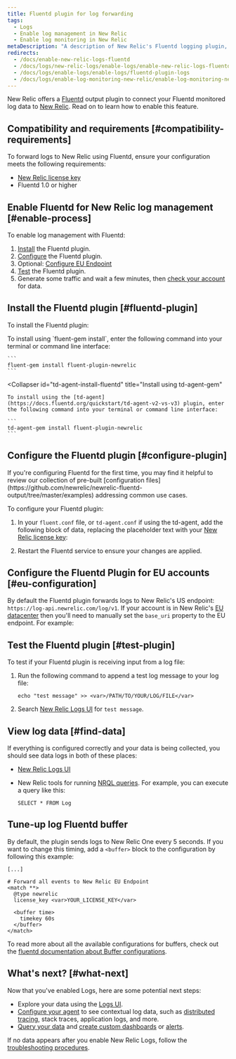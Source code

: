 ```yaml
---
title: Fluentd plugin for log forwarding
tags:
  - Logs
  - Enable log management in New Relic
  - Enable log monitoring in New Relic
metaDescription: "A description of New Relic's Fluentd logging plugin, and how to install it and configure it."
redirects:
  - /docs/enable-new-relic-logs-fluentd
  - /docs/logs/new-relic-logs/enable-logs/enable-new-relic-logs-fluentd
  - /docs/logs/enable-logs/enable-logs/fluentd-plugin-logs
  - /docs/logs/enable-log-monitoring-new-relic/enable-log-monitoring-new-relic/fluentd-plugin-log-forwarding
---
```


New Relic offers a [Fluentd](https://www.fluentd.org) output plugin to connect your Fluentd monitored log data to [New Relic](/docs/introduction-new-relic-logs). Read on to learn how to enable this feature.

## Compatibility and requirements [#compatibility-requirements]

To forward logs to New Relic using Fluentd, ensure your configuration meets the following requirements:

* [New Relic license key](/docs/apis/intro-apis/new-relic-api-keys/#ingest-license-key)
* Fluentd 1.0 or higher

## Enable Fluentd for New Relic log management [#enable-process]

To enable log management with Fluentd:

1. [Install](#fluentd-plugin) the Fluentd plugin.
2. [Configure](#configure-plugin) the Fluentd plugin.
3. Optional: [Configure EU Endpoint](#eu-configuration)
4. [Test](#test-plugin) the Fluentd plugin.
5. Generate some traffic and wait a few minutes, then [check your account](#find-data) for data.

## Install the Fluentd plugin [#fluentd-plugin]

To install the Fluentd plugin:

<CollapserGroup>
  <Collapser
    id="gem-install-fluentd"
    title="Install using fluent-gem install"
  >
    To install using `fluent-gem install`, enter the following command into your terminal or command line interface:

    ```
    fluent-gem install fluent-plugin-newrelic
    ```
  </Collapser>

  <Collapser
    id="td-agent-install-fluentd"
    title="Install using td-agent-gem"
  >
    To install using the [td-agent](https://docs.fluentd.org/quickstart/td-agent-v2-vs-v3) plugin, enter the following command into your terminal or command line interface:

    ```
    td-agent-gem install fluent-plugin-newrelic
    ```
  </Collapser>
</CollapserGroup>

## Configure the Fluentd plugin [#configure-plugin]

<Callout variant="tip">
  If you're configuring Fluentd for the first time, you may find it helpful to review our collection of pre-built [configuration files](https://github.com/newrelic/newrelic-fluentd-output/tree/master/examples) addressing common use cases.
</Callout>

To configure your Fluentd plugin:

1. In your `fluent.conf` file, or `td-agent.conf` if using the td-agent, add the following block of data, replacing the placeholder text with your [New Relic license key](/docs/accounts/install-new-relic/account-setup/license-key):


2. Restart the Fluentd service to ensure your changes are applied.

## Configure the Fluentd Plugin for EU accounts [#eu-configuration]

By default the Fluentd plugin forwards logs to New Relic's US endpoint: `https://log-api.newrelic.com/log/v1`. If your account is in New Relic's [EU datacenter](/docs/using-new-relic/welcome-new-relic/get-started/our-eu-us-region-data-centers) then you'll need to manually set the `base_uri` property to the EU endpoint. For example:



## Test the Fluentd plugin [#test-plugin]

To test if your Fluentd plugin is receiving input from a log file:

1. Run the following command to append a test log message to your log file:

   ```
   echo "test message" >> <var>/PATH/TO/YOUR/LOG/FILE</var>
   ```
2. Search [New Relic Logs UI](https://one.newrelic.com/launcher/logger.log-launcher) for `test message`.


## View log data [#find-data]

If everything is configured correctly and your data is being collected, you should see data logs in both of these places:

* [New Relic Logs UI](https://one.newrelic.com/launcher/logger.log-launcher)
* New Relic tools for running [NRQL queries](/docs/chart-builder/use-chart-builder/choose-data/use-advanced-nrql-mode-specify-data). For example, you can execute a query like this:

  ```
  SELECT * FROM Log
  ```

## Tune-up log Fluentd buffer

By default, the plugin sends logs to New Relic One every 5 seconds. If you want to change this timing, add a `<buffer>` block to the configuration by following this example:

```
[...]

# Forward all events to New Relic EU Endpoint
<match **>
  @type newrelic
  license_key <var>YOUR_LICENSE_KEY</var>

  <buffer time>
    timekey 60s
  </buffer>
</match>
```

To read more about all the available configurations for buffers, check out the [fluentd documentation about Buffer configurations](https://docs.fluentd.org/configuration/buffer-section).

## What's next? [#what-next]

Now that you've enabled Logs, here are some potential next steps:

* Explore your data using the [Logs UI](/docs/explore-your-data-new-relic-logs-ui).
* [Configure your agent](/docs/logs/new-relic-logs/enable-logs-context/enable-logs-context-apm-agents) to see contextual log data, such as [distributed tracing](/docs/understand-dependencies/distributed-tracing/get-started/introduction-distributed-tracing), stack traces, application logs, and more.
* [Query your data](/docs/using-new-relic/data/understand-data/query-new-relic-data) and [create custom dashboards](/docs/dashboards/new-relic-one-dashboards/get-started/introduction-new-relic-one-dashboards) or [alerts](/docs/alerts/new-relic-alerts/configuring-alert-policies/create-edit-or-find-alert-policy).

If no data appears after you enable New Relic Logs, follow the [troubleshooting procedures](/docs/logs/new-relic-logs/troubleshooting/no-data-appears-logs).
